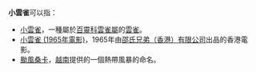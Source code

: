 '''小雲雀'''可以指：
* [[小雲雀|小雲雀]]，一種屬於[[百靈科|百靈科]][[雲雀屬|雲雀屬]]的[[雲雀|雲雀]]。
* [[小雲雀_(1965年電影)|小雲雀 (1965年電影)]]，1965年由[[邵氏兄弟（香港）有限公司|邵氏兄弟（香港）有限公司]]出品的香港電影。
* [[颱風桑卡|颱風桑卡]]，[[越南|越南]]提供的一個熱帶風暴的命名。

{{disambig|cat=三字物種消歧義}}
